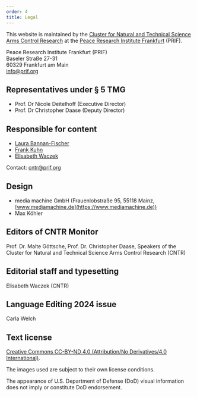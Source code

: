 ```yaml
---
order: 4
title: Legal
---
```


This website is maintained by the [Cluster for Natural and Technical Science Arms Control Research](https://www.cntrarmscontrol.org/) at the [Peace Research Institute Frankfurt](https://www.prif.org/) (PRIF).

Peace Research Institute Frankfurt (PRIF)\
Baseler Straße 27-31\
60329 Frankfurt am Main\
[info@prif.org](mailto:info@prif.org)

## Representatives under § 5 TMG

- Prof. Dr Nicole Deitelhoff (Executive Director)
- Prof. Dr Christopher Daase (Deputy Director)

## Responsible for content

- [Laura Bannan-Fischer](https://www.prif.org/en/ueber-uns/team/person/laura-bannan-fischer)
- [Frank Kuhn](https://www.prif.org/en/ueber-uns/person/frank-kuhn)
- [Elisabeth Waczek](https://www.prif.org/en/ueber-uns/person/elisabeth-waczek)

Contact: [cntr@prif.org](mailto:cntr@prif.org)

## Design

- media machine GmbH (Frauenlobstraße 95, 55118 Mainz, [www.mediamachine.de](https://www.mediamachine.de))
- Max Köhler

## Editors of CNTR Monitor

Prof. Dr. Malte Göttsche, Prof. Dr. Christopher Daase,
Speakers of the Cluster for Natural and Technical Science Arms Control Research (CNTR)

## Editorial staff and typesetting

Elisabeth Waczek (CNTR)

## Language Editing 2024 issue

Carla Welch

## Text license

[Creative Commons CC-BY-ND 4.0 (Attribution/No Derivatives/4.0 International)](https://creativecommons.org/licenses/by-nd/4.0/deed.en).

The images used are subject to their own license conditions.

The appearance of U.S. Department of Defense (DoD) visual information does not imply or constitute DoD endorsement.
